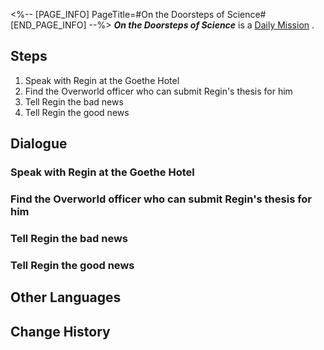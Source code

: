 <%-- [PAGE_INFO]
PageTitle=#On the Doorsteps of Science#
[END_PAGE_INFO] --%>
{{Stub|Dialogue.}}
{{Mission Infobox
|id            = 3011203
|title         = 
|image         = <!--Mission On the Doorsteps of Science.png-->
|type          = Daily
|event_name    = 
|chapter       = 
|requirements  = 
|summary       = <!--official mission summary from Fate's Atlas-->
|characters    = Bova; Manya; Regin; Trailblazer
|startLocation = [[<!--starting world-->]] - [[<!--starting area-->]]
|world         = <!--starting world-->
|area          = <!--starting area-->
|prev          = 
|next          = 
|exp           = 
|credits       = 5000
|stellarJade   = 
|other         = {{Card List|}}
}}
'''''On the Doorsteps of Science''''' is a [[Daily Mission]]<!--in [world]-->.

==Steps==
# Speak with Regin at the Goethe Hotel
# Find the Overworld officer who can submit Regin's thesis for him
# Tell Regin the bad news
# Tell Regin the good news

<!--
==Gameplay Notes==

--><!--
==Trial Character==

-->
==Dialogue==
{{Stub Dialogue}}
===Speak with Regin at the Goethe Hotel===
{{Mission Description|type=daily|location=<!--to be added-->|The Civilian Scientist, Regin, is looking for help.<br />He is looking to submit his thesis and wants your help.}}
{{Dialogue Start}}
:{{tx}}
{{Dialogue End}}

===Find the Overworld officer who can submit Regin's thesis for him===
{{Mission Description|type=daily|location=<!--to be added-->|update|The Civilian Scientist, Regin, hopes to submit his thesis about the big universe time tunnel to the Supreme Guardian.<br />However, he seems to have had some conflict with the Belobog Ministry of Education officers, and "hired" you to be his proxy.<br />Walk around the Overworld and search for someone who can submit the thesis for him.}}
{{Dialogue Start}}
:{{tx}}
{{Dialogue End}}

===Tell Regin the bad news===
{{Mission Description|type=daily|location=<!--to be added-->|update|The Civilian Scientist, Regin, hopes to submit his thesis on the big universe time tunnel to the Supreme Guardian.<br />However, Mr. Bova, the Minister of Education, tries to interrupt the submission process by demanding you to pass a quiz.<br />The question is so difficult, even someone as clever as you chose the wrong answer. Since it has come to this, tell Regin the bad news.}}
{{Dialogue Start}}
:{{tx}}
{{Dialogue End}}

===Tell Regin the good news===
{{Mission Description|type=daily|location=<!--to be added-->|update|The Civilian Scientist, Regin, hopes to submit his thesis on the big universe time tunnel to the Supreme Guardian.<br />However, Mr. Bova, the Minister of Education, tries to interrupt the submission process by demanding you to pass a quiz.<br />A simple brain teaser like this wouldn't stop you. You answered the quiz without much effort. And now, it's time to bring the good news to Regin!}}
{{Dialogue Start}}
:{{tx}}
{{Dialogue End}}

==Other Languages==
{{Other Languages
|en   = On the Doorsteps of Science
|zhs  = 在科学的大门前
|zht  = 在科學的大門前
|ja   = 科学の門の前で
|ko   = 과학의 문 앞에서
|es   = En el umbral de la ciencia
|fr   = Aux portes de la science
|ru   = На пороге науки
|th   = เบื้องหน้าประตูใหญ่แห่งวิทยาศาสตร์
|vi   = Trước Cánh Cổng Khoa Học
|de   = Auf der Schwelle zur Wissenschaft
|id   = Di Ambang Pintu Ilmu Pengetahuan
|pt   = Na Frente da Ciência
}}

==Change History==
{{Change History|1.0}}
